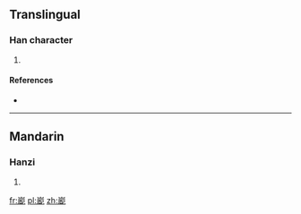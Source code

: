 ==Translingual==

===Han character===
{{Han char|rn=46|rad=山|as=12|sn=15|four=|canj=山一一山 (UMMU), X山一一山 (XUMMU)|ids=⿱[[山]]⿸[[厂]][[配]]}}

# {{defn|Han|sort=山12}}

====References====
* {{Han ref|kx=0319.130|dkj=08444|dj=0619.230|hdz=10796.180|uh=5D8F|ud=23951}}

----

==Mandarin==

===Hanzi===
{{cmn-hanzi|pin=[[bó]] ([[bo2]])|wg=po<sup>2</sup>}}

# {{defn|lang=cmn|sort=山12}}

[[fr:嶏]]
[[pl:嶏]]
[[zh:嶏]]